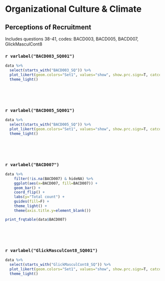 # Organizational Culture & Climate


## Perceptions of Recruitment

Includes questions 38-41, codes: BACD003, BACD005, BACD007, GlickMasculCont8

### `r varlabel("BACD003_SQ001")`

```r
data %>%
  select(starts_with("BACD003_SQ")) %>%
  plot_likert(geom.colors="Set1", values="show", show.prc.sign=T, catcount = 4, cat.neutral = NULL) + 
  theme_light()

```
<p>&nbsp;</p>
<p>&nbsp;</p>


### `r varlabel("BACD005_SQ001")`

```r
data %>%
  select(starts_with("BACD005_SQ")) %>%
  plot_likert(geom.colors="Set1", values="show", show.prc.sign=T, catcount = 4, cat.neutral = NULL) + 
  theme_light()

```
<p>&nbsp;</p>
<p>&nbsp;</p>


### `r varlabel("BACD007")`

```r
data %>% 
    filter(!is.na(BACD007) & hideNA) %>% 
    ggplot(aes(x=BACD007, fill=BACD007)) + 
    geom_bar() + 
    coord_flip() + 
    labs(y="Total count") +
    guides(fill=F) +
    theme_light() +
    theme(axis.title.y=element_blank())
```

```r
print_frqtable(data$BACD007)
```


<p>&nbsp;</p>
<p>&nbsp;</p>


### `r varlabel("GlickMasculCont8_SQ001")`

```r
data %>%
  select(starts_with("GlickMasculCont8_SQ")) %>%
  plot_likert(geom.colors="Set1", values="show", show.prc.sign=T, catcount = 4, cat.neutral =3) + 
  theme_light()

```
<p>&nbsp;</p>
<p>&nbsp;</p>





